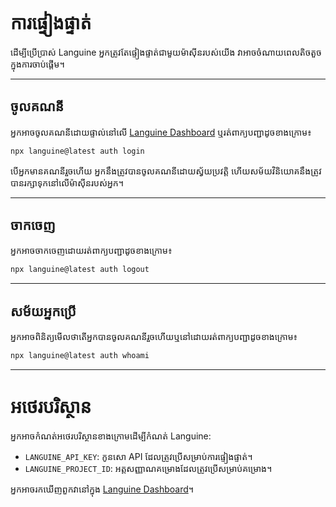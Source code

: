 # ការផ្ទៀងផ្ទាត់

ដើម្បីប្រើប្រាស់ Languine អ្នកត្រូវតែផ្ទៀងផ្ទាត់ជាមួយម៉ាស៊ីនរបស់យើង វាអាចចំណាយពេលតិចតួចក្នុងការចាប់ផ្តើម។

---

## ចូលគណនី

អ្នកអាចចូលគណនីដោយផ្ទាល់នៅលើ [Languine Dashboard](https://languine.ai/login) ឬរត់ពាក្យបញ្ជាដូចខាងក្រោម៖

```bash title="Terminal"
npx languine@latest auth login
```


បើអ្នកមានគណនីរួចហើយ អ្នកនឹងត្រូវបានចូលគណនីដោយស្វ័យប្រវត្តិ ហើយសម័យវិនិយោគនឹងត្រូវបានរក្សាទុកនៅលើម៉ាស៊ីនរបស់អ្នក។

---

## ចាកចេញ

អ្នកអាចចាកចេញដោយរត់ពាក្យបញ្ជាដូចខាងក្រោម៖

```bash title="Terminal"
npx languine@latest auth logout
```

---

## សម័យអ្នកប្រើ

អ្នកអាចពិនិត្យមើលថាតើអ្នកបានចូលគណនីរួចហើយឬនៅដោយរត់ពាក្យបញ្ជាដូចខាងក្រោម៖

```bash title="Terminal"
npx languine@latest auth whoami
```

---


# អថេរ​បរិស្ថាន

អ្នកអាចកំណត់អថេរ​បរិស្ថានខាងក្រោមដើម្បីកំណត់ Languine:

- `LANGUINE_API_KEY`: កូនសោ API ដែលត្រូវប្រើសម្រាប់ការផ្ទៀងផ្ទាត់។
- `LANGUINE_PROJECT_ID`: អត្តសញ្ញាណគម្រោងដែលត្រូវប្រើសម្រាប់គម្រោង។

អ្នកអាចរកឃើញពួកវានៅក្នុង [Languine Dashboard](https://languine.ai/login)។